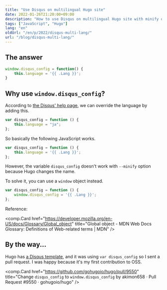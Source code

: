 ```yaml
---
title: "Use Disqus on multilingual Hugo site"
date: 2022-01-26T21:20:00+09:00
description: "How to use Disqus on multilingual Hugo site with minify option"
tags: ["JavaScript", "Hugo"]
lang: "en"
oldUrl: "/en/p/2022/disqus-multi-lang/"
url: "/blog/disqus-multi-lang/"
---
```


## The answer

```javascript
window.disqus_config = function() {
	this.language = '{{ .Lang }}';
}
```

## Why use `window.disqus_config`?

According to [the Disqus' help page](https://help.disqus.com/en/articles/1717203-multi-lingual-websites), we can override the language by adding this.

```javascript
var disqus_config = function () {
	this.language = "ja";
};
```

So basically the following JavaScript works.

```javascript
var disqus_config = function () {
	this.language = '{{ .Lang }}';
};
```

However, the variable `disqus_config` doesn't work with `--minify` option because Hugo changes the name.

To solve it, you can use a `window` object instead.

```javascript
var disqus_config = function () {
	window.disqus_config = '{{ .Lang }}';
};
```

Reference:

<comp.Card href="https://developer.mozilla.org/en-US/docs/Glossary/Global_object" title="Global object - MDN Web Docs Glossary: Definitions of Web-related terms | MDN" />

## By the way...

Hugo has [a Disqus template](https://github.com/gohugoio/hugo/blob/master/tpl/tplimpl/embedded/templates/disqus.html), and it was using `var disqus_config` so I sent a pull request.
I was happy because it's my first contribution to OSS.

<comp.Card href="https://github.com/gohugoio/hugo/pull/9550" title="Change `disqus_config` to `window.disqus_config` by akimon658 · Pull Request #9550 · gohugoio/hugo" />
